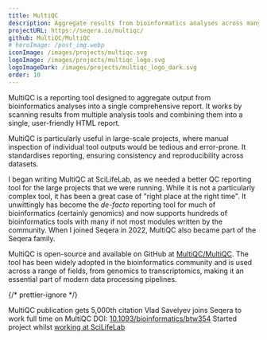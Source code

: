 ```yaml
---
title: MultiQC
description: Aggregate results from bioinformatics analyses across many samples into a single report
projectURL: https://seqera.io/multiqc/
github: MultiQC/MultiQC
# heroImage: /post_img.webp
iconImage: /images/projects/multiqc.svg
logoImage: /images/projects/multiqc_logo.svg
logoImageDark: /images/projects/multiqc_logo_dark.svg
order: 10
---
```



MultiQC is a reporting tool designed to aggregate output from bioinformatics analyses into a single comprehensive report. It works by scanning results from multiple analysis tools and combining them into a single, user-friendly HTML report.

MultiQC is particularly useful in large-scale projects, where manual inspection of individual tool outputs would be tedious and error-prone. It standardises reporting, ensuring consistency and reproducibility across datasets.

I began writing MultiQC at SciLifeLab, as we needed a better QC reporting tool for the large projects that we were running.
While it is not a particularly complex tool, it has been a great case of "right place at the right time".
It unwittingly has become the _de-facto_ reporting tool for much of bioinformatics (certainly genomics) and now supports hundreds of bioinformatics tools with many if not most modules written by the community.
When I joined Seqera in 2022, MultiQC also became part of the Seqera family.

MultiQC is open-source and available on GitHub at [MultiQC/MultiQC](https://github.com/MultiQC/MultiQC). The tool has been widely adopted in the bioinformatics community and is used across a range of fields, from genomics to transcriptomics, making it an essential part of modern data processing pipelines.

{/* prettier-ignore */}
<div class="time-line-container clear-both mb-10 grid gap-4">
  <TimeLineElement title="Passes 5k citations" subtitle="July 2024">
    MultiQC publication gets 5,000th citation
  </TimeLineElement>
  <TimeLineElement
    title="Vlad hired as dedicated developer"
    subtitle="October 2023">
    Vlad Savelyev joins Seqera to work full time on MultiQC
  </TimeLineElement>
  <TimeLineElement title="Joins Seqera" subtitle="March 2022" desc="Becomes part of the Seqera family" />
  <TimeLineElement title="Published in 'Bioinformatics'" subtitle="October 2016">
    DOI: <a href="https://doi.org/10.1093/bioinformatics/btw354" class="font-normal text-gray-600 dark:text-gray-400">10.1093/bioinformatics/btw354</a>
  </TimeLineElement>
  <TimeLineElement title="First commit" subtitle="August 4th 2015">
    Started project whilst <a href="/work/scilifelab" class="font-normal text-gray-600 dark:text-gray-400"> working at SciLifeLab</a>
  </TimeLineElement>
</div>
